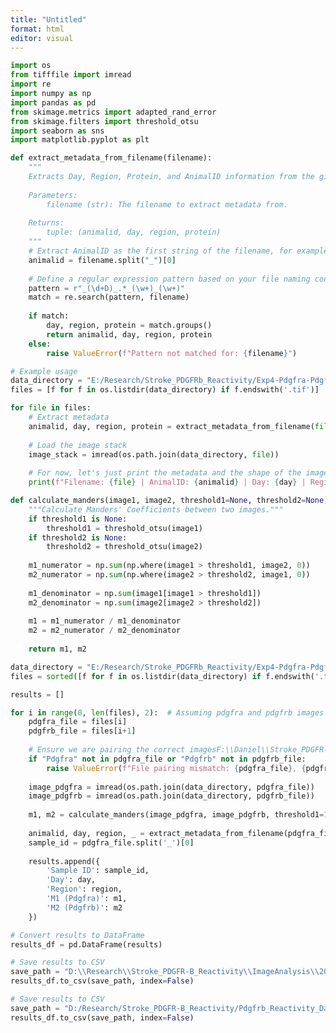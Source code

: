 ```yaml
---
title: "Untitled"
format: html
editor: visual
---
```

```python
import os
from tifffile import imread
import re
import numpy as np
import pandas as pd
from skimage.metrics import adapted_rand_error
from skimage.filters import threshold_otsu
import seaborn as sns
import matplotlib.pyplot as plt
```


```python
def extract_metadata_from_filename(filename):
    """
    Extracts Day, Region, Protein, and AnimalID information from the given filename.
    
    Parameters:
        filename (str): The filename to extract metadata from.
    
    Returns:
        tuple: (animalid, day, region, protein)
    """
    # Extract AnimalID as the first string of the filename, for example, "Td012"
    animalid = filename.split("_")[0]
    
    # Define a regular expression pattern based on your file naming convention
    pattern = r"_(\d+D)_.*_(\w+)_(\w+)"
    match = re.search(pattern, filename)
    
    if match:
        day, region, protein = match.groups()
        return animalid, day, region, protein
    else:
        raise ValueError(f"Pattern not matched for: {filename}")

# Example usage
data_directory = "E:/Research/Stroke_PDGFRb_Reactivity/Exp4-Pdgfra-Pdgfrb/Widefield_20x_ROIs-Stacks_Pdgfra-Pdgfrb/Images_StacksChannels/"
files = [f for f in os.listdir(data_directory) if f.endswith('.tif')]

for file in files:
    # Extract metadata
    animalid, day, region, protein = extract_metadata_from_filename(file)
    
    # Load the image stack
    image_stack = imread(os.path.join(data_directory, file))
    
    # For now, let's just print the metadata and the shape of the image stack
    print(f"Filename: {file} | AnimalID: {animalid} | Day: {day} | Region: {region} | Protein: {protein} | Image Shape: {image_stack.shape}")

```
```python
def calculate_manders(image1, image2, threshold1=None, threshold2=None):
    """Calculate Manders' Coefficients between two images."""
    if threshold1 is None:
        threshold1 = threshold_otsu(image1)
    if threshold2 is None:
        threshold2 = threshold_otsu(image2)
    
    m1_numerator = np.sum(np.where(image1 > threshold1, image2, 0))
    m2_numerator = np.sum(np.where(image2 > threshold2, image1, 0))
    
    m1_denominator = np.sum(image1[image1 > threshold1])
    m2_denominator = np.sum(image2[image2 > threshold2])
    
    m1 = m1_numerator / m1_denominator
    m2 = m2_numerator / m2_denominator
    
    return m1, m2

data_directory = "E:/Research/Stroke_PDGFRb_Reactivity/Exp4-Pdgfra-Pdgfrb/Widefield_20x_ROIs-Stacks_Pdgfra-Pdgfrb/Images_StacksChannels/"
files = sorted([f for f in os.listdir(data_directory) if f.endswith('.tif')])

results = []

for i in range(0, len(files), 2):  # Assuming pdgfra and pdgfrb images alternate
    pdgfra_file = files[i]
    pdgfrb_file = files[i+1]
    
    # Ensure we are pairing the correct imagesF:\\Daniel\\Stroke_PDGFR-B_Reactivity\\2.Images\\Exp3-Pdgfr-a\\20x_ROId_Widefield\\Images_StacksChannels
    if "Pdgfra" not in pdgfra_file or "Pdgfrb" not in pdgfrb_file:
        raise ValueError(f"File pairing mismatch: {pdgfra_file}, {pdgfrb_file}")
    
    image_pdgfra = imread(os.path.join(data_directory, pdgfra_file))
    image_pdgfrb = imread(os.path.join(data_directory, pdgfrb_file))
    
    m1, m2 = calculate_manders(image_pdgfra, image_pdgfrb, threshold1=15, threshold2=15)
    
    animalid, day, region, _ = extract_metadata_from_filename(pdgfra_file)
    sample_id = pdgfra_file.split('_')[0]
    
    results.append({
        'Sample ID': sample_id,
        'Day': day,
        'Region': region,
        'M1 (Pdgfra)': m1,
        'M2 (Pdgfrb)': m2
    })

# Convert results to DataFrame
results_df = pd.DataFrame(results)

# Save results to CSV
save_path = "D:\\Research\\Stroke_PDGFR-B_Reactivity\\ImageAnalysis\\20x_ROIS_Pdgfra_Pdgfrb\\Results\\MandersCoefficients.csv"
results_df.to_csv(save_path, index=False)

```

```python
# Save results to CSV
save_path = "D:/Research/Stroke_PDGFR-B_Reactivity/Pdgfrb_Reactivity_DataAnalysis/Stroke_Pdgfrb_Reactivity/Data_Raw/Raw_Widefield_20x_ROIs_Pdgfrb-Pdgfra_Manders.csv"
results_df.to_csv(save_path, index=False)
```

